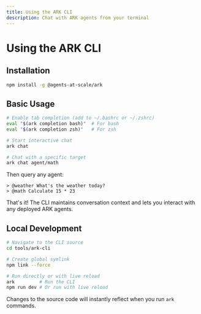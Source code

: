 ```yaml
---
title: Using the ARK CLI
description: Chat with ARK agents from your terminal
---
```


# Using the ARK CLI

## Installation

```bash
npm install -g @agents-at-scale/ark
```

## Basic Usage

```bash
# Enable tab completion (add to ~/.bashrc or ~/.zshrc)
eval "$(ark completion bash)"  # For bash
eval "$(ark completion zsh)"   # For zsh

# Start interactive chat
ark chat

# Chat with a specific target
ark chat agent/math
```

Then query any agent:

```
> @weather What's the weather today?
> @math Calculate 15 * 23
```

That's it! The CLI maintains conversation context and lets you interact with any deployed ARK agents.

## Local Development

```bash
# Navigate to the CLI source
cd tools/ark-cli

# Create global symlink
npm link --force

# Run directly or with live reload
ark         # Run the CLI
npm run dev # Or run with live reload
```

Changes to the source code will instantly reflect when you run `ark` commands.